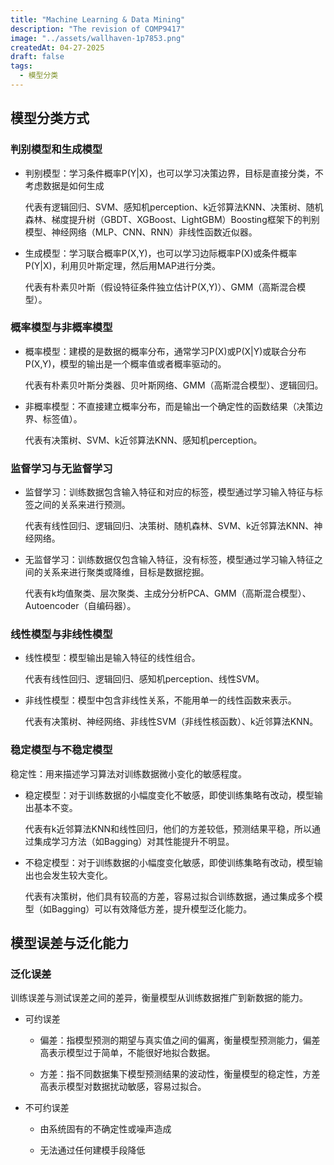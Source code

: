 ```yaml
---
title: "Machine Learning & Data Mining"
description: "The revision of COMP9417"
image: "../assets/wallhaven-1p7853.png"
createdAt: 04-27-2025
draft: false
tags:
  - 模型分类
---
```


## 模型分类方式

### 判别模型和生成模型

- 判别模型：学习条件概率P(Y|X)，也可以学习决策边界，目标是直接分类，不考虑数据是如何生成

    代表有逻辑回归、SVM、感知机perception、k近邻算法KNN、决策树、随机森林、梯度提升树（GBDT、XGBoost、LightGBM）Boosting框架下的判别模型、神经网络（MLP、CNN、RNN）非线性函数近似器。

- 生成模型：学习联合概率P(X,Y)，也可以学习边际概率P(X)或条件概率P(Y|X)，利用贝叶斯定理，然后用MAP进行分类。

    代表有朴素贝叶斯（假设特征条件独立估计P(X,Y)）、GMM（高斯混合模型）。

### 概率模型与非概率模型

- 概率模型：建模的是数据的概率分布，通常学习P(X)或P(X|Y)或联合分布P(X,Y)，模型的输出是一个概率值或者概率驱动的。

    代表有朴素贝叶斯分类器、贝叶斯网络、GMM（高斯混合模型）、逻辑回归。

- 非概率模型：不直接建立概率分布，而是输出一个确定性的函数结果（决策边界、标签值）。

    代表有决策树、SVM、k近邻算法KNN、感知机perception。

### 监督学习与无监督学习

- 监督学习：训练数据包含输入特征和对应的标签，模型通过学习输入特征与标签之间的关系来进行预测。

    代表有线性回归、逻辑回归、决策树、随机森林、SVM、k近邻算法KNN、神经网络。

- 无监督学习：训练数据仅包含输入特征，没有标签，模型通过学习输入特征之间的关系来进行聚类或降维，目标是数据挖掘。

    代表有k均值聚类、层次聚类、主成分分析PCA、GMM（高斯混合模型）、Autoencoder（自编码器）。

### 线性模型与非线性模型

- 线性模型：模型输出是输入特征的线性组合。

    代表有线性回归、逻辑回归、感知机perception、线性SVM。

- 非线性模型：模型中包含非线性关系，不能用单一的线性函数来表示。

    代表有决策树、神经网络、非线性SVM（非线性核函数）、k近邻算法KNN。

### 稳定模型与不稳定模型

稳定性：用来描述学习算法对训练数据微小变化的敏感程度。

- 稳定模型：对于训练数据的小幅度变化不敏感，即使训练集略有改动，模型输出基本不变。

    代表有k近邻算法KNN和线性回归，他们的方差较低，预测结果平稳，所以通过集成学习方法（如Bagging）对其性能提升不明显。

- 不稳定模型：对于训练数据的小幅度变化敏感，即使训练集略有改动，模型输出也会发生较大变化。

    代表有决策树，他们具有较高的方差，容易过拟合训练数据，通过集成多个模型（如Bagging）可以有效降低方差，提升模型泛化能力。

## 模型误差与泛化能力

### 泛化误差 

训练误差与测试误差之间的差异，衡量模型从训练数据推广到新数据的能力。

- 可约误差

    - 偏差：指模型预测的期望与真实值之间的偏离，衡量模型预测能力，偏差高表示模型过于简单，不能很好地拟合数据。

    - 方差：指不同数据集下模型预测结果的波动性，衡量模型的稳定性，方差高表示模型对数据扰动敏感，容易过拟合。

- 不可约误差

    - 由系统固有的不确定性或噪声造成

    - 无法通过任何建模手段降低

